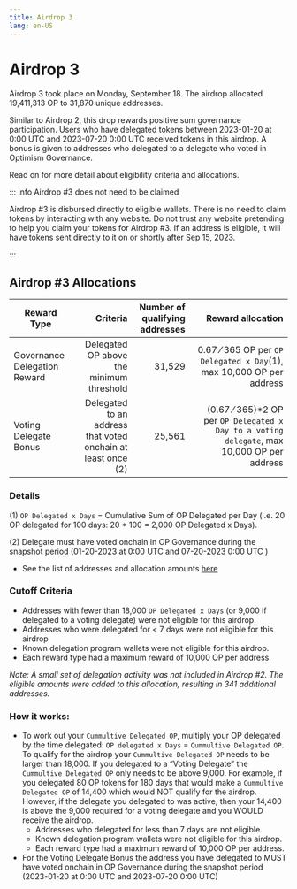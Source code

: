 ```yaml
---
title: Airdrop 3
lang: en-US
---
```


# Airdrop 3

Airdrop 3 took place on Monday, September 18. The airdrop allocated 19,411,313 OP to 31,870 unique addresses. 

Similar to Airdrop 2, this drop rewards positive sum governance participation. Users who have delegated tokens between 2023-01-20 at 0:00 UTC and 2023-07-20 0:00 UTC received tokens in this airdrop. A bonus is given to addresses who delegated to a delegate who voted in Optimism Governance. 

Read on for more detail about eligibility criteria and allocations.

::: info Airdrop #3 does not need to be claimed

Airdrop #3 is disbursed directly to eligible wallets. There is no need to claim tokens by interacting with any website. Do not trust any website pretending to help you claim your tokens for Airdrop #3. If an address is eligible, it will have tokens sent directly to it on or shortly after Sep 15, 2023.

:::

## Airdrop #3 Allocations

| Reward Type | Criteria | Number of qualifying addresses | Reward allocation
| - | -: | -: | -:
| Governance Delegation Reward | Delegated OP above the minimum threshold | 31,529 | 0.67 ⁄ 365 OP per `OP Delegated x Day`(1), max 10,000 OP per address
| Voting Delegate Bonus | Delegated to an address that voted onchain at least once (2) | 25,561 | (0.67 ⁄ 365)*2 OP per `OP Delegated x Day to a voting delegate`, max 10,000 OP per address

### Details

(1) `OP Delegated x Days` = Cumulative Sum of OP Delegated per Day (i.e. 20 OP delegated for 100 days: 20 * 100 = 2,000 OP Delegated x Days).

(2) Delegate must have voted onchain in OP Governance during the snapshot period (01-20-2023 at 0:00 UTC and 07-20-2023 0:00 UTC )

- See the list of addresses and allocation amounts [here](https://github.com/ethereum-optimism/op-analytics/blob/main/reference_data/address_lists/op_airdrop_3_simple_list.csv)

### Cutoff Criteria

- Addresses with fewer than 18,000 `OP Delegated x Days` (or 9,000 if delegated to a voting delegate) were not eligible for this airdrop.
- Addresses who were delegated for < 7 days were not eligible for this airdrop
- Known delegation program wallets were not eligible for this airdrop.
- Each reward type had a maximum reward of 10,000 OP per address.

*Note: A small set of delegation activity was not included in Airdrop #2. The eligible amounts were added to this allocation, resulting in 341 additional addresses.*

### How it works:

- To work out your `Cummultive Delegated OP`, multiply your OP delegated by the time delegated: `OP delegated x Days` = `Cummultive Delegated OP`. To qualify for the airdrop your `Cummultive Delegated OP` needs to be larger than 18,000. If you delegated to a “Voting Delegate” the `Cummultive Delegated OP` only needs to be above 9,000. For example, if you delegated 80 OP tokens for 180 days that would make a `Cummultive Delegated OP` of 14,400 which would NOT qualify for the airdrop. However, if the delegate you delegated to was active, then your 14,400 is above the 9,000 required for a voting delegate and you WOULD receive the airdrop.
    - Addresses who delegated for less than 7 days are not eligible.
    - Known delegation program wallets were not eligible for this airdrop.
    - Each reward type had a maximum reward of 10,000 OP per address.
- For the Voting Delegate Bonus the address you have delegated to MUST have voted onchain in OP Governance during the snapshot period (2023-01-20 at 0:00 UTC and 2023-07-20 0:00 UTC)

